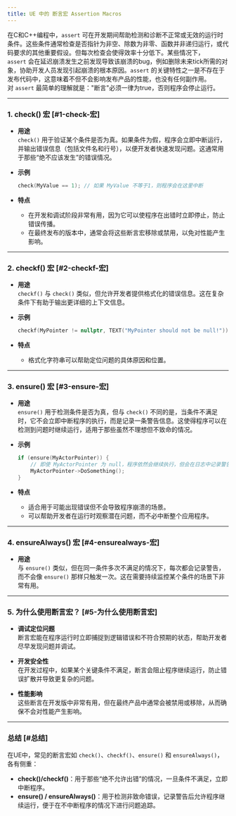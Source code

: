 ```yaml
---
title: UE 中的 断言宏 Assertion Macros
---
```

在C和C++编程中，`assert` 可在开发期间帮助检测和诊断不正常或无效的运行时条件。这些条件通常检查是否指针为非空、除数为非零、函数并非递归运行，或代码要求的其他重要假设。但每次检查会使得效率十分低下。某些情况下，`assert` 会在延迟崩溃发生之前发现导致该崩溃的bug，例如删除未来tick所需的对象，协助开发人员发现引起崩溃的根本原因。`assert` 的关键特性之一是不存在于发布代码中，这意味着不但不会影响发布产品的性能，也没有任何副作用。对 `assert` 最简单的理解就是："断言"必须一律为true，否则程序会停止运行。

***

### 1. check() 宏 \[#1-check-宏]

* **用途**\
  `check()` 用于验证某个条件是否为真。如果条件为假，程序会立即中断运行，并输出错误信息（包括文件名和行号），以便开发者快速发现问题。这通常用于那些“绝不应该发生”的错误情况。

* **示例**

  ```cpp
  check(MyValue == 1); // 如果 MyValue 不等于1，则程序会在这里中断
  ```

* **特点**

  * 在开发和调试阶段非常有用，因为它可以使程序在出错时立即停止，防止错误传播。
  * 在最终发布的版本中，通常会将这些断言宏移除或禁用，以免对性能产生影响。

***

### 2. checkf() 宏 \[#2-checkf-宏]

* **用途**\
  `checkf()` 与 `check()` 类似，但允许开发者提供格式化的错误信息。这在复杂条件下有助于输出更详细的上下文信息。

* **示例**

  ```cpp
  checkf(MyPointer != nullptr, TEXT("MyPointer should not be null!"));
  ```

* **特点**

  * 格式化字符串可以帮助定位问题的具体原因和位置。

***

### 3. ensure() 宏 \[#3-ensure-宏]

* **用途**\
  `ensure()` 用于检测条件是否为真，但与 `check()` 不同的是，当条件不满足时，它不会立即中断程序的执行，而是记录一条警告信息。这使得程序可以在检测到问题时继续运行，适用于那些虽然不理想但不致命的情况。

* **示例**

  ```cpp
  if (ensure(MyActorPointer)) {
      // 即使 MyActorPointer 为 null，程序依然会继续执行，但会在日志中记录警告信息
      MyActorPointer->DoSomething();
  }
  ```

* **特点**

  * 适合用于可能出现错误但不会导致程序崩溃的场景。
  * 可以帮助开发者在运行时观察潜在问题，而不必中断整个应用程序。

***

### 4. ensureAlways() 宏 \[#4-ensurealways-宏]

* **用途**\
  与 `ensure()` 类似，但在同一条件多次不满足的情况下，每次都会记录警告，而不会像 `ensure()` 那样只触发一次。这在需要持续监控某个条件的场景下非常有用。

***

### 5. 为什么使用断言宏？ \[#5-为什么使用断言宏]

* **调试定位问题**\
  断言宏能在程序运行时立即捕捉到逻辑错误和不符合预期的状态，帮助开发者尽早发现问题并调试。

* **开发安全性**\
  在开发过程中，如果某个关键条件不满足，断言会阻止程序继续运行，防止错误扩散并导致更复杂的问题。

* **性能影响**\
  这些断言在开发版中非常有用，但在最终产品中通常会被禁用或移除，从而确保不会对性能产生影响。

***

### 总结 \[#总结]

在UE中，常见的断言宏如 `check()`、`checkf()`、`ensure()` 和 `ensureAlways()`，各有侧重：

* **check()/checkf()**：用于那些“绝不允许出错”的情况，一旦条件不满足，立即中断程序。
* **ensure() / ensureAlways()**：用于检测非致命错误，记录警告后允许程序继续运行，便于在不中断程序的情况下进行问题追踪。
